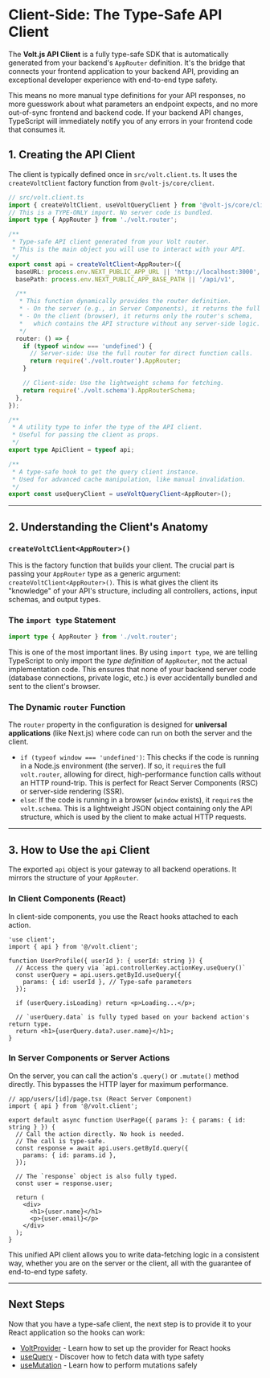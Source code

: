 # Client-Side: The Type-Safe API Client

The **Volt.js API Client** is a fully type-safe SDK that is automatically generated from your backend's `AppRouter` definition. It's the bridge that connects your frontend application to your backend API, providing an exceptional developer experience with end-to-end type safety.

This means no more manual type definitions for your API responses, no more guesswork about what parameters an endpoint expects, and no more out-of-sync frontend and backend code. If your backend API changes, TypeScript will immediately notify you of any errors in your frontend code that consumes it.

## 1. Creating the API Client

The client is typically defined once in `src/volt.client.ts`. It uses the `createVoltClient` factory function from `@volt-js/core/client`.

```typescript
// src/volt.client.ts
import { createVoltClient, useVoltQueryClient } from '@volt-js/core/client';
// This is a TYPE-ONLY import. No server code is bundled.
import type { AppRouter } from './volt.router';

/**
 * Type-safe API client generated from your Volt router.
 * This is the main object you will use to interact with your API.
 */
export const api = createVoltClient<AppRouter>({
  baseURL: process.env.NEXT_PUBLIC_APP_URL || 'http://localhost:3000',
  basePath: process.env.NEXT_PUBLIC_APP_BASE_PATH || '/api/v1',

  /**
   * This function dynamically provides the router definition.
   * - On the server (e.g., in Server Components), it returns the full router instance.
   * - On the client (browser), it returns only the router's schema,
   *   which contains the API structure without any server-side logic.
   */
  router: () => {
    if (typeof window === 'undefined') {
      // Server-side: Use the full router for direct function calls.
      return require('./volt.router').AppRouter;
    }

    // Client-side: Use the lightweight schema for fetching.
    return require('./volt.schema').AppRouterSchema;
  },
});

/**
 * A utility type to infer the type of the API client.
 * Useful for passing the client as props.
 */
export type ApiClient = typeof api;

/**
 * A type-safe hook to get the query client instance.
 * Used for advanced cache manipulation, like manual invalidation.
 */
export const useQueryClient = useVoltQueryClient<AppRouter>();
```

---

## 2. Understanding the Client's Anatomy

### `createVoltClient<AppRouter>()`

This is the factory function that builds your client. The crucial part is passing your `AppRouter` type as a generic argument: `createVoltClient<AppRouter>()`. This is what gives the client its "knowledge" of your API's structure, including all controllers, actions, input schemas, and output types.

### The `import type` Statement

```typescript
import type { AppRouter } from './volt.router';
```

This is one of the most important lines. By using `import type`, we are telling TypeScript to only import the *type definition* of `AppRouter`, not the actual implementation code. This ensures that none of your backend server code (database connections, private logic, etc.) is ever accidentally bundled and sent to the client's browser.

### The Dynamic `router` Function

The `router` property in the configuration is designed for **universal applications** (like Next.js) where code can run on both the server and the client.

- `if (typeof window === 'undefined')`: This checks if the code is running in a Node.js environment (the server). If so, it `require`s the full `volt.router`, allowing for direct, high-performance function calls without an HTTP round-trip. This is perfect for React Server Components (RSC) or server-side rendering (SSR).
- `else`: If the code is running in a browser (`window` exists), it `require`s the `volt.schema`. This is a lightweight JSON object containing only the API structure, which is used by the client to make actual HTTP requests.

---

## 3. How to Use the `api` Client

The exported `api` object is your gateway to all backend operations. It mirrors the structure of your `AppRouter`.

### In Client Components (React)

In client-side components, you use the React hooks attached to each action.

```tsx
'use client';
import { api } from '@/volt.client';

function UserProfile({ userId }: { userId: string }) {
  // Access the query via `api.controllerKey.actionKey.useQuery()`
  const userQuery = api.users.getById.useQuery({
    params: { id: userId }, // Type-safe parameters
  });

  if (userQuery.isLoading) return <p>Loading...</p>;

  // `userQuery.data` is fully typed based on your backend action's return type.
  return <h1>{userQuery.data?.user.name}</h1>;
}
```

### In Server Components or Server Actions

On the server, you can call the action's `.query()` or `.mutate()` method directly. This bypasses the HTTP layer for maximum performance.

```tsx
// app/users/[id]/page.tsx (React Server Component)
import { api } from '@/volt.client';

export default async function UserPage({ params }: { params: { id: string } }) {
  // Call the action directly. No hook is needed.
  // The call is type-safe.
  const response = await api.users.getById.query({
    params: { id: params.id },
  });

  // The `response` object is also fully typed.
  const user = response.user;

  return (
    <div>
      <h1>{user.name}</h1>
      <p>{user.email}</p>
    </div>
  );
}
```

This unified API client allows you to write data-fetching logic in a consistent way, whether you are on the server or the client, all with the guarantee of end-to-end type safety.

---

## Next Steps

Now that you have a type-safe client, the next step is to provide it to your React application so the hooks can work:

- [VoltProvider](/docs/client-side/volt-provider) - Learn how to set up the provider for React hooks
- [useQuery](/docs/client-side/use-query) - Discover how to fetch data with type safety
- [useMutation](/docs/client-side/use-mutation) - Learn how to perform mutations safely